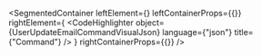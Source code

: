 
<SegmentedContainer
  leftElement={<UserUpdateEmailCommandDesc />}
  leftContainerProps={{}}
  rightElement={
    <CodeHighlighter
      object={UserUpdateEmailCommandVisualJson}
      language={"json"}
      title={"Command"}
    />
  }
  rightContainerProps={{}}
/>
